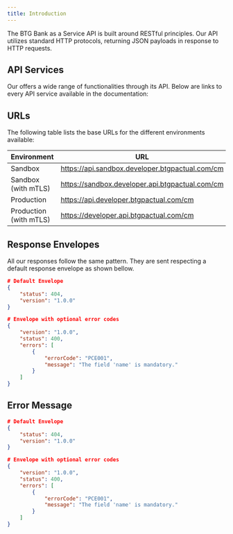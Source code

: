 ```yaml
---
title: Introduction
---
```


The BTG Bank as a Service API is built around RESTful principles. Our API utilizes standard HTTP protocols, returning JSON payloads in response to HTTP requests. 

## API Services

Our offers a wide range of functionalities through its API. Below are links to every API service available in the documentation:

<CardList cols={4}>

<Card 
  title="Account"
  icon="wallet"
  iconType='regular'
  link="/reference/common-services/get-destination-account-id"
/>

<Card 
  title="Contact" 
  icon="user-list"
  iconType='regular'
  link="/reference/common-services/contact-get"
/>

<Card 
  title="Monitoring" 
  icon="chart-line"
  iconType='regular'
  link="/reference/common-services/list-alerts"
/>

<Card 
  title="Import File" 
  icon="file-arrow-down"
  iconType='regular'
  link="/reference/common-services/get-import-file"
/>

</CardList>

## URLs
The following table lists the base URLs for the different environments available:

| Environment            | URL                                            |
|-------------------------|------------------------------------------------|
| Sandbox                | https://api.sandbox.developer.btgpactual.com/cm |
| Sandbox (with mTLS)    | https://sandbox.developer.api.btgpactual.com/cm |
| Production             | https://api.developer.btgpactual.com/cm         |
| Production (with mTLS) | https://developer.api.btgpactual.com/cm         |


## Response Envelopes
All our responses follow the same pattern. They are sent respecting a default response envelope as shown bellow.

```json
# Default Envelope
{
    "status": 404,
    "version": "1.0.0"
}

# Envelope with optional error codes
{
    "version": "1.0.0",
    "status": 400,
    "errors": [
        {
            "errorCode": "PCE001",
            "message": "The field 'name' is mandatory."
        }
    ]
}
```

## Error Message

```json
# Default Envelope
{
    "status": 404,
    "version": "1.0.0"
}

# Envelope with optional error codes
{
    "version": "1.0.0",
    "status": 400,
    "errors": [
        {
            "errorCode": "PCE001",
            "message": "The field 'name' is mandatory."
        }
    ]
}
```